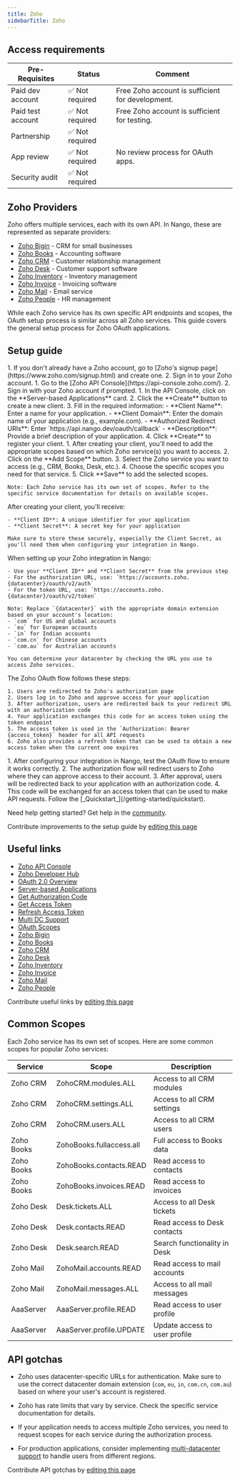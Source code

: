 ```yaml
---
title: Zoho
sidebarTitle: Zoho
---
```



<Overview />
<PreBuiltTooling />
<PreBuiltUseCases />

## Access requirements
| Pre-Requisites | Status | Comment|
| - | - | - |
| Paid dev account | ✅ Not required | Free Zoho account is sufficient for development. |
| Paid test account | ✅ Not required | Free Zoho account is sufficient for testing. |
| Partnership | ✅ Not required | |
| App review | ✅ Not required | No review process for OAuth apps. |
| Security audit | ✅ Not required | |

## Zoho Providers

Zoho offers multiple services, each with its own API. In Nango, these are represented as separate providers:

- [Zoho Bigin](./zoho-bigin.mdx) - CRM for small businesses
- [Zoho Books](./zoho-books.mdx) - Accounting software
- [Zoho CRM](./zoho-crm.mdx) - Customer relationship management
- [Zoho Desk](./zoho-desk.mdx) - Customer support software
- [Zoho Inventory](./zoho-inventory.mdx) - Inventory management
- [Zoho Invoice](./zoho-invoice.mdx) - Invoicing software
- [Zoho Mail](./zoho-mail.mdx) - Email service
- [Zoho People](./zoho-people.mdx) - HR management

While each Zoho service has its own specific API endpoints and scopes, the OAuth setup process is similar across all Zoho services. This guide covers the general setup process for Zoho OAuth applications.

## Setup guide

<Steps>
  <Step title="Create a Zoho account">
    1. If you don't already have a Zoho account, go to [Zoho's signup page](https://www.zoho.com/signup.html) and create one.
    2. Sign in to your Zoho account.
  </Step>
  
  <Step title="Access the Zoho API Console">
    1. Go to the [Zoho API Console](https://api-console.zoho.com/).
    2. Sign in with your Zoho account if prompted.
  </Step>
  
  <Step title="Create a new client">
    1. In the API Console, click on the **Server-based Applications** card.
    2. Click the **Create** button to create a new client.
    3. Fill in the required information:
       - **Client Name**: Enter a name for your application.
       - **Client Domain**: Enter the domain name of your application (e.g., example.com).
       - **Authorized Redirect URIs**: Enter `https://api.nango.dev/oauth/callback`
       - **Description**: Provide a brief description of your application.
    4. Click **Create** to register your client.
  </Step>
  
  <Step title="Select the appropriate scopes">
    1. After creating your client, you'll need to add the appropriate scopes based on which Zoho service(s) you want to access.
    2. Click on the **Add Scope** button.
    3. Select the Zoho service you want to access (e.g., CRM, Books, Desk, etc.).
    4. Choose the specific scopes you need for that service.
    5. Click **Save** to add the selected scopes.
    
    Note: Each Zoho service has its own set of scopes. Refer to the specific service documentation for details on available scopes.
  </Step>
  
  <Step title="Obtain your OAuth credentials">
    After creating your client, you'll receive:
    
    - **Client ID**: A unique identifier for your application
    - **Client Secret**: A secret key for your application
    
    Make sure to store these securely, especially the Client Secret, as you'll need them when configuring your integration in Nango.
  </Step>
  
  <Step title="Configure your integration in Nango">
    When setting up your Zoho integration in Nango:
    
    - Use your **Client ID** and **Client Secret** from the previous step
    - For the authorization URL, use: `https://accounts.zoho.{datacenter}/oauth/v2/auth`
    - For the token URL, use: `https://accounts.zoho.{datacenter}/oauth/v2/token`
    
    Note: Replace `{datacenter}` with the appropriate domain extension based on your account's location:
    - `com` for US and global accounts
    - `eu` for European accounts
    - `in` for Indian accounts
    - `com.cn` for Chinese accounts
    - `com.au` for Australian accounts
    
    You can determine your datacenter by checking the URL you use to access Zoho services.
  </Step>
  
  <Step title="Understand the OAuth flow">
    The Zoho OAuth flow follows these steps:
    
    1. Users are redirected to Zoho's authorization page
    2. Users log in to Zoho and approve access for your application
    3. After authorization, users are redirected back to your redirect URL with an authorization code
    4. Your application exchanges this code for an access token using the token endpoint
    5. The access token is used in the `Authorization: Bearer {access_token}` header for all API requests
    6. Zoho also provides a refresh token that can be used to obtain a new access token when the current one expires
  </Step>
  
  <Step title="Test the OAuth flow">
    1. After configuring your integration in Nango, test the OAuth flow to ensure it works correctly.
    2. The authorization flow will redirect users to Zoho where they can approve access to their account.
    3. After approval, users will be redirected back to your application with an authorization code.
    4. This code will be exchanged for an access token that can be used to make API requests.
  </Step>
  
  <Step title="Next">
    Follow the [_Quickstart_](/getting-started/quickstart).
  </Step>
</Steps>

<Tip>Need help getting started? Get help in the [community](https://nango.dev/slack).</Tip>

<Note>Contribute improvements to the setup guide by [editing this page](https://github.com/nangohq/nango/tree/master/docs-v2/integrations/all/zoho.mdx)</Note>


## Useful links

- [Zoho API Console](https://api-console.zoho.com/)
- [Zoho Developer Hub](https://www.zoho.com/developer/hub/)
- [OAuth 2.0 Overview](https://www.zoho.com/accounts/protocol/oauth.html)
- [Server-based Applications](https://www.zoho.com/accounts/protocol/oauth/web-server-applications.html)
- [Get Authorization Code](https://www.zoho.com/accounts/protocol/oauth/web-apps/authorization.html)
- [Get Access Token](https://www.zoho.com/accounts/protocol/oauth/web-apps/access-token.html)
- [Refresh Access Token](https://www.zoho.com/accounts/protocol/oauth/web-apps/access-token-refresh.html)
- [Multi DC Support](https://www.zoho.com/accounts/protocol/oauth/multi-dc.html)
- [OAuth Scopes](https://www.zoho.com/accounts/protocol/oauth/scope.html)
- [Zoho Bigin](./zoho-bigin.mdx)
- [Zoho Books](./zoho-books.mdx)
- [Zoho CRM](./zoho-crm.mdx)
- [Zoho Desk](./zoho-desk.mdx)
- [Zoho Inventory](./zoho-inventory.mdx)
- [Zoho Invoice](./zoho-invoice.mdx)
- [Zoho Mail](./zoho-mail.mdx)
- [Zoho People](./zoho-people.mdx)

<Note>Contribute useful links by [editing this page](https://github.com/nangohq/nango/tree/master/docs-v2/integrations/all/zoho.mdx)</Note>


## Common Scopes

Each Zoho service has its own set of scopes. Here are some common scopes for popular Zoho services:

| Service | Scope | Description |
| ------- | ----- | ----------- |
| Zoho CRM | ZohoCRM.modules.ALL | Access to all CRM modules |
| Zoho CRM | ZohoCRM.settings.ALL | Access to all CRM settings |
| Zoho CRM | ZohoCRM.users.ALL | Access to all CRM users |
| Zoho Books | ZohoBooks.fullaccess.all | Full access to Books data |
| Zoho Books | ZohoBooks.contacts.READ | Read access to contacts |
| Zoho Books | ZohoBooks.invoices.READ | Read access to invoices |
| Zoho Desk | Desk.tickets.ALL | Access to all Desk tickets |
| Zoho Desk | Desk.contacts.READ | Read access to Desk contacts |
| Zoho Desk | Desk.search.READ | Search functionality in Desk |
| Zoho Mail | ZohoMail.accounts.READ | Read access to mail accounts |
| Zoho Mail | ZohoMail.messages.ALL | Access to all mail messages |
| AaaServer | AaaServer.profile.READ | Read access to user profile |
| AaaServer | AaaServer.profile.UPDATE | Update access to user profile |


## API gotchas

- Zoho uses datacenter-specific URLs for authentication. Make sure to use the correct datacenter domain extension (`com`, `eu`, `in`, `com.cn`, `com.au`) based on where your user's account is registered.

- Zoho has rate limits that vary by service. Check the specific service documentation for details.

- If your application needs to access multiple Zoho services, you need to request scopes for each service during the authorization process.

- For production applications, consider implementing [multi-datacenter support](https://www.zoho.com/accounts/protocol/oauth/multi-dc.html) to handle users from different regions.

<Note>Contribute API gotchas by [editing this page](https://github.com/nangohq/nango/tree/master/docs-v2/integrations/all/zoho.mdx)</Note>


